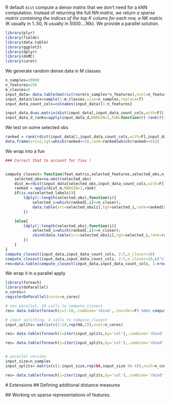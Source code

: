 R default `dist`  compute a dense matrix that we don't need for a kNN computation. Instead of returning the full N*N matrix, we return a sparse matrix containing the indices of the top K colums for each row, a N*K matrix (K usually in 1..50, N usually in 5000....16k). We provide a parallel solution.


```r
library(plyr)
library(fields)
library(data.table)
library(ggplot2)
library(dplyr)
library(doMC)
library(caret)
```

We generate random dense data in M classes

```r
n_samples=10000
n_features=256
m_classes=5
input_data= data.table(matrix(rnorm(n_samples*n_features),ncol=n_features))
input_data$class=sample(1:m_classes,size=n_samples,replace=T)
input_data_count_cols=colnames(input_data)[1:n_features]

input_data_d=as.matrix(dist(input_data[,input_data_count_cols,with=F]))
input_data_d_ranks=apply(input_data_d,MARGIN=1,FUN=function(r) rank(r))
```

We test on some selected obs 

```r
ranked = rank(rdist(input_data[2,input_data_count_cols,with=F],input_data[,input_data_count_cols,with=F]))
data.frame(src=2,tgt=which(ranked<=5),rank=ranked[which(ranked<=5)])
```

We wrap into a fun

```r

### Correct that to account for ties ! 


compute_closest= function(feat_matrix,selected_features,selected_obs,n_closer,selected_labels=NA){
	selected_obs=na.omit(selected_obs)
	dist_m=rdist(input_data[selected_obs,input_data_count_cols,with=F],input_data[,input_data_count_cols,with=F])
	ranked = apply(dist_m,MARGIN=1,rank)
	if(is.na(selected_labels)){
		ldply(1:length(selected_obs),function(i){	
			selected_i=which(ranked[,i]<=n_closer); 
			data.table(src=selected_obs[i],tgt=selected_i,rank=ranked[selected_i,i],dist=dist_m[i,selected_i])
		})

	}else{
		ldply(1:length(selected_obs),function(i){	
			selected_i=which(ranked[,i]<=n_closer); 
			cbind(data.table(src=selected_obs[i],tgt=selected_i,rank=ranked[selected_i,i],dist=dist_m[i,selected_i]),feat_matrix[selected_i,selected_labels,with=F])
		})
	}
}
compute_closest(input_data,input_data_count_cols, 2:5,n_closer=10)
compute_closest(input_data,input_data_count_cols, 2:5,n_closer=10,c("class"))
res=data.table(compute_closest(input_data,input_data_count_cols, 1:nrow(input_data),n_closer=5,selected_labels=c("class")))

```
We wrap it in a parallel apply 

```r
library(foreach)
library(doParallel)
n_cores=4
registerDoParallel(cores=n_cores)

# non parallel, 10 calls to compute_closest
res= data.table(foreach(i=1:10,.combine='rbind',.inorder=F) %do% compute_closest(input_data,input_data_count_cols, i,n_closer=5,selected_labels=c("class")))

# input splitting, 4 calls to compute_closest
input_splits= matrix(c(1:10,rep(NA,2)),ncol=n_cores)

res= data.table(foreach(i=iter(input_splits,by='col'),.combine='rbind',.inorder=F) %do% {str(unlist(i[,1]));sum(i)})

res= data.table(foreach(i=iter(input_splits,by='col'),.combine='rbind',.inorder=F) %do% compute_closest(input_data,input_data_count_cols, i[,1],n_closer=5,selected_labels=c("class")))


# parallel version 
input_size=n_samples
input_splits= matrix(c(1:input_size,rep(NA,input_size %% 4)),ncol=n_cores)

res= data.table(foreach(i=iter(input_splits,by='col'),.combine='rbind',.inorder=F) %dopar% compute_closest(input_data,input_data_count_cols, i[,1],n_closer=10,selected_labels=c("class")))

```


# Extensions
## Defining additional distance measures 

## Working on sparse representations of features.

